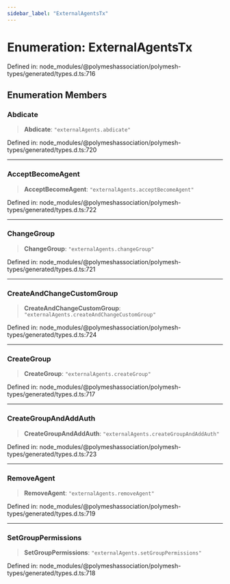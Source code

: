 ```yaml
---
sidebar_label: "ExternalAgentsTx"
---
```


# Enumeration: ExternalAgentsTx

Defined in: node\_modules/@polymeshassociation/polymesh-types/generated/types.d.ts:716

## Enumeration Members

### Abdicate

> **Abdicate**: `"externalAgents.abdicate"`

Defined in: node\_modules/@polymeshassociation/polymesh-types/generated/types.d.ts:720

***

### AcceptBecomeAgent

> **AcceptBecomeAgent**: `"externalAgents.acceptBecomeAgent"`

Defined in: node\_modules/@polymeshassociation/polymesh-types/generated/types.d.ts:722

***

### ChangeGroup

> **ChangeGroup**: `"externalAgents.changeGroup"`

Defined in: node\_modules/@polymeshassociation/polymesh-types/generated/types.d.ts:721

***

### CreateAndChangeCustomGroup

> **CreateAndChangeCustomGroup**: `"externalAgents.createAndChangeCustomGroup"`

Defined in: node\_modules/@polymeshassociation/polymesh-types/generated/types.d.ts:724

***

### CreateGroup

> **CreateGroup**: `"externalAgents.createGroup"`

Defined in: node\_modules/@polymeshassociation/polymesh-types/generated/types.d.ts:717

***

### CreateGroupAndAddAuth

> **CreateGroupAndAddAuth**: `"externalAgents.createGroupAndAddAuth"`

Defined in: node\_modules/@polymeshassociation/polymesh-types/generated/types.d.ts:723

***

### RemoveAgent

> **RemoveAgent**: `"externalAgents.removeAgent"`

Defined in: node\_modules/@polymeshassociation/polymesh-types/generated/types.d.ts:719

***

### SetGroupPermissions

> **SetGroupPermissions**: `"externalAgents.setGroupPermissions"`

Defined in: node\_modules/@polymeshassociation/polymesh-types/generated/types.d.ts:718
